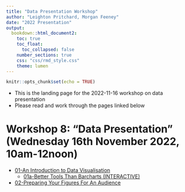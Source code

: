 ```yaml
---
title: "Data Presentation Workshop"
author: "Leighton Pritchard, Morgan Feeney"
date: "2022 Presentation"
output: 
  bookdown::html_document2:
    toc: true
    toc_float:
      toc_collapsed: false
    number_sections: true
    css: "css/rmd_style.css"
    theme: lumen
---
```



```r
knitr::opts_chunk$set(echo = TRUE)
```

<div id="summary">
- This is the landing page for the 2022-11-16 workshop on data presentation
- Please read and work through the pages linked below
</div>

# Workshop 8: "Data Presentation" (Wednesday 16th November 2022, 10am-12noon)

- [01-An Introduction to Data Visualisation](./04-01-visualisation.html)
  - [01a-Better Tools Than Barcharts (INTERACTIVE)](https://sipbs-bm432.shinyapps.io/03-04a-barchart/)
- [02-Preparing Your Figures For An Audience](./04-02-figure_preparation.html)

